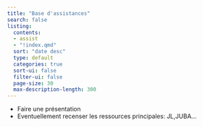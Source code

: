 ```yaml
---
title: "Base d'assistances"
search: false
listing:
  contents: 
  - assist
  - "!index.qmd"
  sort: "date desc"
  type: default
  categories: true
  sort-ui: false
  filter-ui: false
  page-size: 30
  max-description-length: 300
---
```


- Faire une présentation
- Eventuellement recenser les ressources principales: JL,JUBA...
